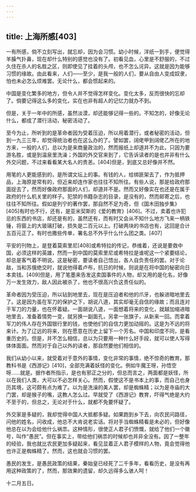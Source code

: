 ```yaml
---
---
---
```

title: 上海所感[403]
---




一有所感，倘不立刻写出，就忘却，因为会习惯。幼小时候，洋纸一到手，便觉得羊臊气扑鼻，现在却什么特别的感觉也没有了。初看见血，心里是不舒服的，不过久住在杀人的名胜之区，则即使见了挂着的头颅，也不怎么诧异。这就是因为能够习惯的缘故。由此看来，人们——至少，是我一般的人们，要从自由人变成奴隶，怕也未必怎么烦难罢。无论什么，都会惯起来的。

中国是变化繁多的地方，但令人并不觉得怎样变化。变化太多，反而很快的忘却了。倘要记得这么多的变化，实在也非有超人的记忆力就办不到。

但是，关于一年中的所感，虽然淡漠，却还能够记得一些的。不知怎的，好像无论什么，都成了潜行活动，秘密活动了。

至今为止，所听到的是革命者因为受着压迫，所以用着潜行，或者秘密的活动，但到一九三三年，却觉得统治者也在这么办的了。譬如罢，阔佬甲到阔佬乙所在的地方来，一般的人们，总以为是来商量政治的，然而报纸上却道并不为此，只因为要游名胜，或是到温泉里洗澡；外国的外交官来到了，它告诉读者的是也并非有什么外交问题，不过来看看某大名人的贵恙。[404]但是，到底又总好像并不然。

用笔的人更能感到的，是所谓文坛上的事。有钱的人，给绑匪架去了，作为抵押品，上海原是常有的，但近来却连作家也往往不知所往。有些人说，那是给政府那面捉去了，然而好像政府那面的人们，却道并不是。然而又好像实在也还是在属于政府的什么机关里的样子。犯禁的书籍杂志的目录，是没有的，然而邮寄之后，也往往不知所往。假如是列宁的著作罢，那自然不足为奇，但《国木田独步集》[405]有时也不行，还有，是亚米契斯的《爱的教育》[406]。不过，卖着也许犯忌的东西的书店，却还是有的，虽然还有，而有时又会从不知什么地方飞来一柄铁锤，将窗上的大玻璃打破，损失是二百元以上。打破两块的书店也有，这回是合计五百元正了。有时也撒些传单，署名总不外乎什么什么团之类。[407]

平安的刊物上，是登着莫索里尼[408]或希特拉的传记，恭维着，还说是要救中国，必须这样的英雄，然而一到中国的莫索里尼或希特拉是谁呢这一个紧要结论，却总是客气着不明说。这是秘密，要读者自己悟出，各人自负责任的罢。对于论敌，当和苏俄绝交时，就说他得着卢布，抗日的时候，则说是在将中国的秘密向日本卖钱。[409]但是，用了笔墨来告发这卖国事件的人物，却又用的是化名，好像万一发生效力，敌人因此被杀了，他也不很高兴负这责任似的。

革命者因为受压迫，所以钻到地里去，现在是压迫者和他的爪牙，也躲进暗地里去了。这是因为虽在军刀的保护之下，胡说八道，其实却毫无自信的缘故；而且连对于军刀的力量，也在怀着疑。一面胡说八道，一面想着将来的变化，就越加缩进暗地里去，准备着情势一变，就另换一副面孔，另拿一张旗子，从新来一回。而拿着军刀的伟人存在外国银行里的钱，也使他们的自信力更加动摇的。这是为不远的将来计。为了辽远的将来，则在愿意在历史上留下一个芳名。中国和印度不同，是看重历史的。但是，并不怎么相信，总以为只要用一种什么好手段，就可以使人写得体体面面。然而对于自己以外的读者，那自然要他们相信的。

我们从幼小以来，就受着对于意外的事情，变化非常的事情，绝不惊奇的教育。那教科书是《西游记》[410]，全部充满着妖怪的变化。例如牛魔王呀，孙悟空呀……就是。据作者所指示，是也有邪正之分的，但总而言之，两面都是妖怪，所以在我们人类，大可以不必怎样关心。然而，假使这不是书本上的事，而自己也身历其境，这可颇有点为难了。以为是洗澡的美人罢，却是蜘蛛精；以为是寺庙的大门罢，却是猴子的嘴，这教人怎么过。早就受了《西游记》教育，吓得气绝是大约不至于的，但总之，无论对于什么，就都不免要怀疑了。

外交家是多疑的，我却觉得中国人大抵都多疑。如果跑到乡下去，向农民问路径，问他的姓名，问收成，他总不大肯说老实话。将对手当蜘蛛精看是未必的，但好像他总在以为会给他什么祸祟。这种情形，很使正人君子们愤慨，就给了他们一个徽号，叫作“愚民”。但在事实上，带给他们祸祟的时候却也并非全没有。因了一整年的经验，我也就比农民更加多疑起来，看见显着正人君子模样的人物，竟会觉得他也许正是蜘蛛精了。然而，这也就会习惯的罢。

愚民的发生，是愚民政策的结果，秦始皇已经死了二千多年，看看历史，是没有再用这种政策的了，然而，那效果的遗留，却久远得多么骇人呵！

十二月五日。